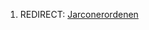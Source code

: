 {{title:Jarconerne}}
{{author:Laura Holmegaard}}
{{timestamp:2011-01-19T13:43:50Z}}
{{copyright:Jarconerne}}
#REDIRECT: [[Jarconerordenen]]